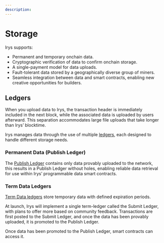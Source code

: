 ```yaml
---
description:
---
```


# Storage

Irys supports:

- Permanent and temporary onchain data.
- Cryptographic verification of data to confirm onchain storage.
- A single-payment model for data uploads.
- Fault-tolerant data stored by a geographically diverse group of miners.
- Seamless integration between data and smart contracts, enabling new creative opportunities for builders.

## Ledgers

When you upload data to Irys, the transaction header is immediately included in the next block, while the associated data is uploaded by users afterward. This separation accommodates large file uploads that take longer than Irys’ blocktime.

Irys manages data through the use of multiple [ledgers](/protocol/ledgers), each designed to handle different storage needs.

### Permanent Data (Publish Ledger)

The [Publish Ledger](/protocol/ledgers#permanent-data-publish-ledger) contains only data provably uploaded to the network, this results in a Publish Ledger without holes, enabling reliable data retrieval for use within Irys’ programmable data smart contracts.

### Term Data Ledgers

[Term Data ledgers](/protocol/ledgers#term-data-ledgers) store temporary data with defined expiration periods.

At launch, Irys will implement a single term-ledger called the Submit Ledger, with plans to offer more based on community feedback. Transactions are first posted to the Submit Ledger, and once the data has been provably uploaded, it is promoted to the Publish Ledger.

Once data has been promoted to the Publish Ledger, smart contracts can access it.
